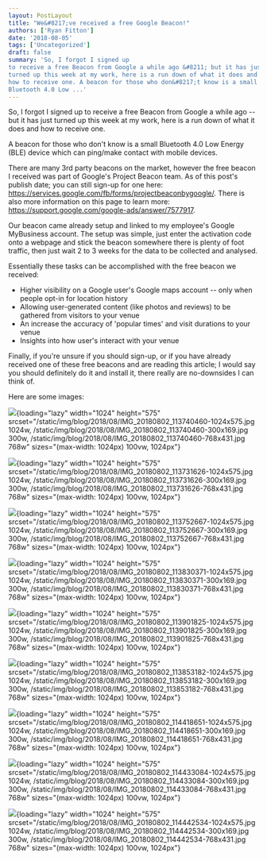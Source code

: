 ```yaml
---
layout: PostLayout
title: "We&#8217;ve received a free Google Beacon!"
authors: ['Ryan Fitton']
date: '2018-08-05'
tags: ['Uncategorized']
draft: false
summary: 'So, I forgot I signed up
to receive a free Beacon from Google a while ago &#8211; but it has just
turned up this week at my work, here is a run down of what it does and
how to receive one. A beacon for those who don&#8217;t know is a small
Bluetooth 4.0 Low ...'
---
```


So, I forgot I signed up to receive a free Beacon from Google a while
ago -- but it has just turned up this week at my work, here is a run
down of what it does and how to receive one.

A beacon for those who don't know is a small Bluetooth 4.0 Low Energy
(BLE) device which can ping/make contact with mobile devices.

There are many 3rd party beacons on the market, however the free beacon
I received was part of Google's Project Beacon team. As of this post's
publish date; you can still sign-up for one here:
<https://services.google.com/fb/forms/projectbeaconbygoogle/>. There is
also more information on this page to learn more:
<https://support.google.com/google-ads/answer/7577917>.

Our beacon came already setup and linked to my employee's Google
MyBusiness account. The setup was simple, just enter the activation code
onto a webpage and stick the beacon somewhere there is plenty of foot
traffic, then just wait 2 to 3 weeks for the data to be collected and
analysed.

Essentially these tasks can be accomplished with the free beacon we
received:

-   Higher visibility on a Google user's Google maps account -- only
    when people opt-in for location history
-   Allowing user-generated content (like photos and reviews) to be
    gathered from visitors to your venue
-   An increase the accuracy of 'popular times' and visit durations to
    your venue
-   Insights into how user's interact with your venue

Finally, if you're unsure if you should sign-up, or if you have already
received one of these free beacons and are reading this article; I would
say you should definitely do it and install it, there really are
no-downsides I can think of.

Here are some images:

![](/static/img/blog/2018/08/IMG_20180802_113740460-1024x575.jpg){loading="lazy"
width="1024" height="575"
srcset="/static/img/blog/2018/08/IMG_20180802_113740460-1024x575.jpg 1024w, /static/img/blog/2018/08/IMG_20180802_113740460-300x169.jpg 300w, /static/img/blog/2018/08/IMG_20180802_113740460-768x431.jpg 768w"
sizes="(max-width: 1024px) 100vw, 1024px"}

![](/static/img/blog/2018/08/IMG_20180802_113731626-1024x575.jpg){loading="lazy"
width="1024" height="575"
srcset="/static/img/blog/2018/08/IMG_20180802_113731626-1024x575.jpg 1024w, /static/img/blog/2018/08/IMG_20180802_113731626-300x169.jpg 300w, /static/img/blog/2018/08/IMG_20180802_113731626-768x431.jpg 768w"
sizes="(max-width: 1024px) 100vw, 1024px"}

![](/static/img/blog/2018/08/IMG_20180802_113752667-1024x575.jpg){loading="lazy"
width="1024" height="575"
srcset="/static/img/blog/2018/08/IMG_20180802_113752667-1024x575.jpg 1024w, /static/img/blog/2018/08/IMG_20180802_113752667-300x169.jpg 300w, /static/img/blog/2018/08/IMG_20180802_113752667-768x431.jpg 768w"
sizes="(max-width: 1024px) 100vw, 1024px"}

![](/static/img/blog/2018/08/IMG_20180802_113830371-1024x575.jpg){loading="lazy"
width="1024" height="575"
srcset="/static/img/blog/2018/08/IMG_20180802_113830371-1024x575.jpg 1024w, /static/img/blog/2018/08/IMG_20180802_113830371-300x169.jpg 300w, /static/img/blog/2018/08/IMG_20180802_113830371-768x431.jpg 768w"
sizes="(max-width: 1024px) 100vw, 1024px"}

![](/static/img/blog/2018/08/IMG_20180802_113901825-1024x575.jpg){loading="lazy"
width="1024" height="575"
srcset="/static/img/blog/2018/08/IMG_20180802_113901825-1024x575.jpg 1024w, /static/img/blog/2018/08/IMG_20180802_113901825-300x169.jpg 300w, /static/img/blog/2018/08/IMG_20180802_113901825-768x431.jpg 768w"
sizes="(max-width: 1024px) 100vw, 1024px"}

![](/static/img/blog/2018/08/IMG_20180802_113853182-1024x575.jpg){loading="lazy"
width="1024" height="575"
srcset="/static/img/blog/2018/08/IMG_20180802_113853182-1024x575.jpg 1024w, /static/img/blog/2018/08/IMG_20180802_113853182-300x169.jpg 300w, /static/img/blog/2018/08/IMG_20180802_113853182-768x431.jpg 768w"
sizes="(max-width: 1024px) 100vw, 1024px"}

![](/static/img/blog/2018/08/IMG_20180802_114418651-1024x575.jpg){loading="lazy"
width="1024" height="575"
srcset="/static/img/blog/2018/08/IMG_20180802_114418651-1024x575.jpg 1024w, /static/img/blog/2018/08/IMG_20180802_114418651-300x169.jpg 300w, /static/img/blog/2018/08/IMG_20180802_114418651-768x431.jpg 768w"
sizes="(max-width: 1024px) 100vw, 1024px"}

![](/static/img/blog/2018/08/IMG_20180802_114433084-1024x575.jpg){loading="lazy"
width="1024" height="575"
srcset="/static/img/blog/2018/08/IMG_20180802_114433084-1024x575.jpg 1024w, /static/img/blog/2018/08/IMG_20180802_114433084-300x169.jpg 300w, /static/img/blog/2018/08/IMG_20180802_114433084-768x431.jpg 768w"
sizes="(max-width: 1024px) 100vw, 1024px"}

![](/static/img/blog/2018/08/IMG_20180802_114442534-1024x575.jpg){loading="lazy"
width="1024" height="575"
srcset="/static/img/blog/2018/08/IMG_20180802_114442534-1024x575.jpg 1024w, /static/img/blog/2018/08/IMG_20180802_114442534-300x169.jpg 300w, /static/img/blog/2018/08/IMG_20180802_114442534-768x431.jpg 768w"
sizes="(max-width: 1024px) 100vw, 1024px"}
